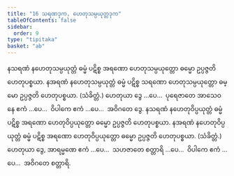 ```yaml
---
title: "16 သရဏဒုက, ဟေတုသမ္ပယုတ္တဒုက"
tableOfContents: false
sidebar:
  order: 9
type: "tipitaka"
basket: "ab"
---
```



<DynamicBreadcrumb />

<Division number="63">

<Paragraph number="140">
နသရဏံ နဟေတုသမ္ပယုတ္တံ ဓမ္မံ ပဋိစ္စ အရဏော ဟေတုသမ္ပယုတ္တော ဓမ္မော ဥပ္ပဇ္ဇတိ ဟေတုပစ္စယာ. နအရဏံ နဟေတုသမ္ပယုတ္တံ ဓမ္မံ ပဋိစ္စ သရဏော ဟေတုသမ္ပယုတ္တော ဓမ္မော ဥပ္ပဇ္ဇတိ ဟေတုပစ္စယာ. (သံခိတ္တံ.)
</Paragraph>

<Paragraph number="141">
ဟေတုယာ ဒွေ …ပေ…  ပုရေဇာတေ အာသေဝနေ ဧကံ …ပေ…  ဝိပါကေ ဧကံ …ပေ…  အဝိဂတေ ဒွေ.
</Paragraph>

</Division>
<Division number="64">

<Paragraph number="142">
နသရဏံ နဟေတုဝိပ္ပယုတ္တံ ဓမ္မံ ပဋိစ္စ အရဏော ဟေတုဝိပ္ပယုတ္တော ဓမ္မော ဥပ္ပဇ္ဇတိ ဟေတုပစ္စယာ. နအရဏံ နဟေတုဝိပ္ပယုတ္တံ ဓမ္မံ ပဋိစ္စ အရဏော ဟေတုဝိပ္ပယုတ္တော ဓမ္မော ဥပ္ပဇ္ဇတိ ဟေတုပစ္စယာ. (သံခိတ္တံ.)
</Paragraph>

<Paragraph number="143">
ဟေတုယာ ဒွေ, အာရမ္မဏေ ဧကံ …ပေ…  သဟဇာတေ စတ္တာရိ …ပေ…  ဝိပါကေ ဧကံ …ပေ…  အဝိဂတေ စတ္တာရိ.
</Paragraph>
</Division>
